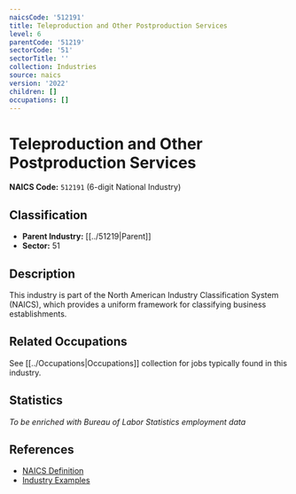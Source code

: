 ```yaml
---
naicsCode: '512191'
title: Teleproduction and Other Postproduction Services
level: 6
parentCode: '51219'
sectorCode: '51'
sectorTitle: ''
collection: Industries
source: naics
version: '2022'
children: []
occupations: []
---
```

# Teleproduction and Other Postproduction Services

**NAICS Code:** `512191` (6-digit National Industry)

## Classification

- **Parent Industry:** [[../51219|Parent]]
- **Sector:** 51

## Description

This industry is part of the North American Industry Classification System (NAICS), which provides a uniform framework for classifying business establishments.

## Related Occupations

See [[../Occupations|Occupations]] collection for jobs typically found in this industry.

## Statistics

*To be enriched with Bureau of Labor Statistics employment data*

## References

- [NAICS Definition](https://www.census.gov/naics/)
- [Industry Examples](https://www.census.gov/naics/2022NAICS/)
